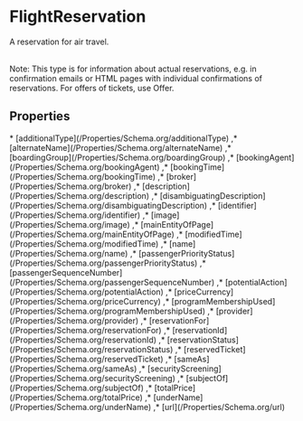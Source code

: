 
# FlightReservation

A reservation for air travel.<br/><br/>

Note: This type is for information about actual reservations, e.g. in confirmation emails or HTML pages with individual confirmations of reservations. For offers of tickets, use <Link href="/Offer">Offer</Link>.

## Properties

<Grid>
* [additionalType](/Properties/Schema.org/additionalType)
,* [alternateName](/Properties/Schema.org/alternateName)
,* [boardingGroup](/Properties/Schema.org/boardingGroup)
,* [bookingAgent](/Properties/Schema.org/bookingAgent)
,* [bookingTime](/Properties/Schema.org/bookingTime)
,* [broker](/Properties/Schema.org/broker)
,* [description](/Properties/Schema.org/description)
,* [disambiguatingDescription](/Properties/Schema.org/disambiguatingDescription)
,* [identifier](/Properties/Schema.org/identifier)
,* [image](/Properties/Schema.org/image)
,* [mainEntityOfPage](/Properties/Schema.org/mainEntityOfPage)
,* [modifiedTime](/Properties/Schema.org/modifiedTime)
,* [name](/Properties/Schema.org/name)
,* [passengerPriorityStatus](/Properties/Schema.org/passengerPriorityStatus)
,* [passengerSequenceNumber](/Properties/Schema.org/passengerSequenceNumber)
,* [potentialAction](/Properties/Schema.org/potentialAction)
,* [priceCurrency](/Properties/Schema.org/priceCurrency)
,* [programMembershipUsed](/Properties/Schema.org/programMembershipUsed)
,* [provider](/Properties/Schema.org/provider)
,* [reservationFor](/Properties/Schema.org/reservationFor)
,* [reservationId](/Properties/Schema.org/reservationId)
,* [reservationStatus](/Properties/Schema.org/reservationStatus)
,* [reservedTicket](/Properties/Schema.org/reservedTicket)
,* [sameAs](/Properties/Schema.org/sameAs)
,* [securityScreening](/Properties/Schema.org/securityScreening)
,* [subjectOf](/Properties/Schema.org/subjectOf)
,* [totalPrice](/Properties/Schema.org/totalPrice)
,* [underName](/Properties/Schema.org/underName)
,* [url](/Properties/Schema.org/url)

</Grid>

